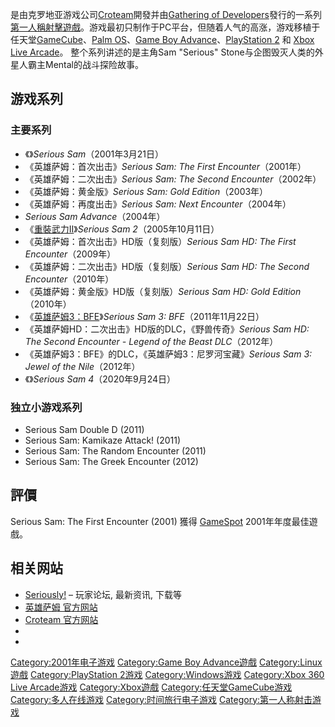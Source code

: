 {{noteTA
|G1=Games
}}
{{Expand English}}
{{Infobox video game series
| title = 重裝武力
| english= Serious Sam
| image = File:Serious Sam.png
| developer = [[Croteam|Croteam]]
| publisher = [[Gathering_of_Developers|Gathering of Developers]]（2001年–2002年）<br/>{{link-en|Global Star Software遊戲列表|List of Global Star Software games|Global Star Software}}（2001年、2004年）<br/>[[Gotham_Games|Gotham Games]]（2002年）<br/>[[2K_Games|2K Games]]（2005年）<br/>{{link-en|Devolver Digital|Devolver Digital}}（2009年–現在）<br/>Croteam Incubator（2019年）
| first release version = 《{{link-en|重裝武力 (遊戲)|Serious Sam (video game)|重裝武力}}》
| first release date = 2001年3月21日
| latest release version = 《{{link-en|重裝武力4|Serious Sam 4}}》
| latest release date = 2020年9月24日
| engine =
| genre = [[第一人稱射擊遊戲|第一人稱射擊]]
| modes = [[單人遊戲|單人]]、[[多人遊戲|多人]]
| platforms = [[Microsoft_Windows|Microsoft Windows]]、[[Linux|Linux]]、[[Xbox|Xbox]]、[[Xbox_360|Xbox 360]]（[[Xbox_Live_Arcade|XBLA]]）
}}
{{Vgname|1=重裝武力|en=Serious Sam|cn=英雄萨姆|tw=重裝武力|hk=tw}}是由克罗地亚游戏公司[[Croteam|Croteam]]開發并由[[Gathering_of_Developers|Gathering of Developers]]發行的一系列[[第一人稱射擊遊戲|第一人稱射擊遊戲]]。游戏最初只制作于PC平台，但随着人气的高涨，游戏移植于任天堂[[GameCube|GameCube]]、[[Palm_OS|Palm OS]]、[[Game_Boy_Advance|Game Boy Advance]]、[[PlayStation_2|PlayStation 2]] 和 [[Xbox_Live_Arcade|Xbox Live Arcade]]。
整个系列讲述的是主角Sam "Serious" Stone与企图毁灭人类的外星人霸主Mental的战斗探险故事。

== 游戏系列 ==
=== 主要系列 ===
* 《{{link-en|重裝武力 (遊戲)|Serious Sam: The First Encounter|重裝武力}}》''Serious Sam''（2001年3月21日）
* 《英雄萨姆：首次出击》''Serious Sam: The First Encounter''（2001年）
* 《英雄萨姆：二次出击》''Serious Sam: The Second Encounter''（2002年）
* 《英雄萨姆：黄金版》''Serious Sam: Gold Edition''（2003年）
* 《英雄萨姆：再度出击》''Serious Sam: Next Encounter''（2004年）
* ''Serious Sam Advance''（2004年）
* 《[[重裝武力II|重裝武力II]]》''Serious Sam 2''（2005年10月11日）
* 《英雄萨姆：首次出击》HD版（复刻版）''Serious Sam HD: The First Encounter''（2009年）
* 《英雄萨姆：二次出击》HD版（复刻版）''Serious Sam HD: The Second Encounter''（2010年）
* 《英雄萨姆：黄金版》HD版（复刻版）''Serious Sam HD: Gold Edition''（2010年）
* 《[[英雄萨姆3：BFE|英雄萨姆3：BFE]]》''Serious Sam 3: BFE''（2011年11月22日）
* 《英雄萨姆HD：二次出击》HD版的DLC，《野兽传奇》''Serious Sam HD: The Second Encounter - Legend of the Beast DLC''（2012年）
* 《英雄萨姆3：BFE》的DLC，《英雄萨姆3：尼罗河宝藏》''Serious Sam 3: Jewel of the Nile''（2012年）
* 《{{link-en|重裝武力4|Serious Sam 4}}》''Serious Sam 4''（2020年9月24日）

=== 独立小游戏系列 ===
* Serious Sam Double D (2011)
* Serious Sam: Kamikaze Attack! (2011)
* Serious Sam: The Random Encounter (2011)
* Serious Sam: The Greek Encounter (2012)

== 評價 ==
Serious Sam: The First Encounter (2001) 獲得 [[GameSpot|GameSpot]] 2001年年度最佳遊戲。

== 相关网站 ==
* [http://www.seriouszone.com/ Seriously!] {{WebCite|url=https://www.webcitation.org/66eKD5tWg?url=http://www.seriouszone.com/ |date=20120403134726 |dateformat=iso }} – 玩家论坛, 最新资讯, 下载等
* [http://serioussam.com/ 英雄萨姆 官方网站] {{Wayback|url=http://serioussam.com/ |date=20120310193819 }}
* [http://www.croteam.com/ Croteam 官方网站] {{WebCite|url=https://www.webcitation.org/66HqWsosb?url=http://www.croteam.com/ |date=20120319190729 |dateformat=iso }}
* {{moby game|id=-group/serious-sam-series|name=''Serious Sam'' series}}
* {{Wikia|serioussam|重裝武力 Wiki}}

{{重裝武力}}

{{DEFAULTSORT:Serious Sam}}
[[Category:2001年电子游戏|Category:2001年电子游戏]]
[[Category:Game_Boy_Advance遊戲|Category:Game Boy Advance遊戲]]
[[Category:Linux遊戲|Category:Linux遊戲]]
[[Category:PlayStation_2游戏|Category:PlayStation 2游戏]]
[[Category:Windows游戏|Category:Windows游戏]]
[[Category:Xbox_360_Live_Arcade游戏|Category:Xbox 360 Live Arcade游戏]]
[[Category:Xbox遊戲|Category:Xbox遊戲]]
[[Category:任天堂GameCube游戏|Category:任天堂GameCube游戏]]
[[Category:多人在线游戏|Category:多人在线游戏]]
[[Category:时间旅行电子游戏|Category:时间旅行电子游戏]]
[[Category:第一人称射击游戏|Category:第一人称射击游戏]]
